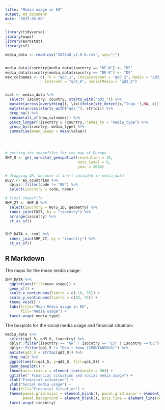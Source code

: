 ```yaml
---
title: "Media usage in EU"
output: md_document
date: "2023-06-08"
---
```


```r
library(tidyverse)
library(maps)
library(eurostat)
library(sf)

media_data <- read.csv("ZA7848_v1-0-0.csv", sep=";")


media_data$isocntry[media_data$isocntry == "DE-W"] <- "DE"
media_data$isocntry[media_data$isocntry == "DE-E"] <- "DE"
new_colnames <- c( TV = "qd3_1", TVviaInternet = "qd3_2", Radio = "qd3_3", Podcast = "qd3_4", WrittenPress = "qd3_5", 
                  Internet = "qd3_6", SocialMedia = "qd3_8")


cool <- media_data %>%
  select( isocntry, country, starts_with("qd3_")) %>%
  mutate(across(everything(), \(x)ifelse(str_detect(x,"Inap."),NA, x))) %>%
  mutate(across(starts_with("qd3_"), strtoi)) %>% 
  drop_na() %>%
  rename(all_of(new_colnames)) %>%
  pivot_longer(!isocntry & !country, names_to = "media_type") %>%
  group_by(isocntry, media_type) %>%
  summarise(mean_usage = mean(value))




# getting the shapefiles for the map of Europe
SHP_0 <- get_eurostat_geospatial(resolution = 10,
                                 nuts_level = 0,
                                 year = 2016)

# dropping UK, because it isn't included in media_data
EU27 <- eu_countries %>% 
  dplyr::filter(code != "UK") %>%
  select(isocntry = code, name)

# final shapefile
SHP_27 <- SHP_0 %>% 
  select(isocntry = NUTS_ID, geometry) %>% 
  inner_join(EU27, by = "isocntry") %>% 
  arrange(isocntry) %>%
  st_as_sf() 


SHP_DATA <- cool %>%
  inner_join(SHP_27, by = "isocntry") %>% 
  st_as_sf()


```

## R Markdown

The maps for the mean media usage:

```r
SHP_DATA %>%
  ggplot(aes(fill=mean_usage)) +
  geom_sf() +
  scale_x_continuous(limits = c(-10, 35)) +
  scale_y_continuous(limits = c(35, 75)) +
  theme_void() +
  labs(title="Mean Media usage in EU",
       fill="Media usage") +
  facet_wrap(~media_type)
```

The boxplots for the social media usage and financial situation:

```r
media_data %>%
  select(qa1_5, qd3_8, isocntry) %>%
  dplyr::filter(isocntry == "GR" | isocntry == "ES" | isocntry =="DE") %>%
  dplyr::filter(qa1_5 != "Don't know (SPONTANEOUS)") %>%
  mutate(qd3_8 = strtoi(qd3_8)) %>%
  drop_na() %>%
  ggplot(aes(x=qa1_5, y=qd3_8, fill=qa1_5)) +
  geom_boxplot() +
  theme(axis.text.x = element_text(angle = 90)) +
  ggtitle(" Financial situation and social media usage") +
  xlab("Financial situation") +
  ylab("Social media usage") +
  labs(fill="Financial Situation") +
  theme(panel.grid.major = element_blank(), panel.grid.minor = element_blank(),
        panel.background = element_blank(), axis.line = element_line(colour = "black")) +
  facet_wrap(~isocntry)


  
```

